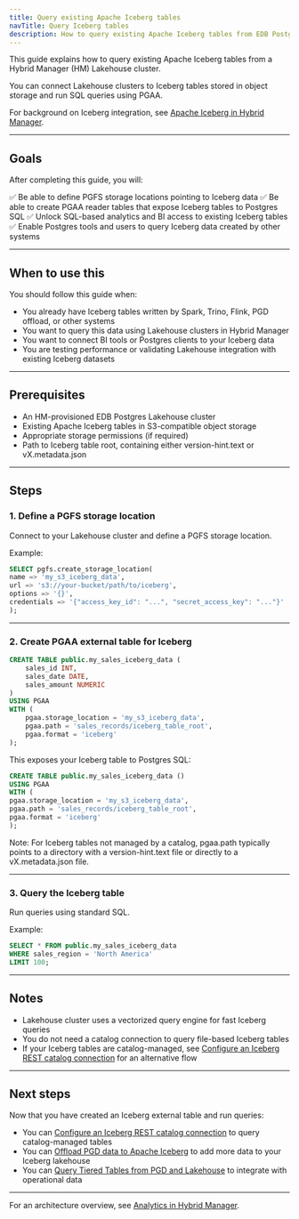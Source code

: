 ```yaml
---
title: Query existing Apache Iceberg tables
navTitle: Query Iceberg tables
description: How to query existing Apache Iceberg tables from EDB Postgres Lakehouse clusters in Hybrid Manager.
---
```



This guide explains how to query existing Apache Iceberg tables from a Hybrid Manager (HM) Lakehouse cluster.

You can connect Lakehouse clusters to Iceberg tables stored in object storage and run SQL queries using PGAA.

For background on Iceberg integration, see [Apache Iceberg in Hybrid Manager](../iceberg).

---

## Goals

After completing this guide, you will:

✅ Be able to define PGFS storage locations pointing to Iceberg data
✅ Be able to create PGAA reader tables that expose Iceberg tables to Postgres SQL
✅ Unlock SQL-based analytics and BI access to existing Iceberg tables
✅ Enable Postgres tools and users to query Iceberg data created by other systems

---

## When to use this

You should follow this guide when:

- You already have Iceberg tables written by Spark, Trino, Flink, PGD offload, or other systems
- You want to query this data using Lakehouse clusters in Hybrid Manager
- You want to connect BI tools or Postgres clients to your Iceberg data
- You are testing performance or validating Lakehouse integration with existing Iceberg datasets

---

## Prerequisites

- An HM-provisioned EDB Postgres Lakehouse cluster
- Existing Apache Iceberg tables in S3-compatible object storage
- Appropriate storage permissions (if required)
- Path to Iceberg table root, containing either version-hint.text or vX.metadata.json

---

## Steps

### 1. Define a PGFS storage location

Connect to your Lakehouse cluster and define a PGFS storage location.

Example:

```sql
SELECT pgfs.create_storage_location(
name => 'my_s3_iceberg_data',
url => 's3://your-bucket/path/to/iceberg',
options => '{}',
credentials => '{"access_key_id": "...", "secret_access_key": "..."}'
);
```
---

### 2. Create PGAA external table for Iceberg

```sql
CREATE TABLE public.my_sales_iceberg_data (
    sales_id INT,
    sales_date DATE,
    sales_amount NUMERIC
)
USING PGAA
WITH (
    pgaa.storage_location = 'my_s3_iceberg_data',
    pgaa.path = 'sales_records/iceberg_table_root',
    pgaa.format = 'iceberg'
);
```
This exposes your Iceberg table to Postgres SQL:

```sql
CREATE TABLE public.my_sales_iceberg_data ()
USING PGAA
WITH (
pgaa.storage_location = 'my_s3_iceberg_data',
pgaa.path = 'sales_records/iceberg_table_root',
pgaa.format = 'iceberg'
);
```
Note: For Iceberg tables not managed by a catalog, pgaa.path typically points to a directory with a version-hint.text file or directly to a vX.metadata.json file.

---

### 3. Query the Iceberg table

Run queries using standard SQL.

Example:

```sql
SELECT * FROM public.my_sales_iceberg_data
WHERE sales_region = 'North America'
LIMIT 100;
```
---

## Notes

- Lakehouse cluster uses a vectorized query engine for fast Iceberg queries
- You do not need a catalog connection to query file-based Iceberg tables
- If your Iceberg tables are catalog-managed, see [Configure an Iceberg REST catalog connection](./configure-iceberg-catalog) for an alternative flow

---

## Next steps

Now that you have created an Iceberg external table and run queries:

- You can [Configure an Iceberg REST catalog connection](./configure-iceberg-catalog) to query catalog-managed tables
- You can [Offload PGD data to Apache Iceberg](./offload-pgd-to-iceberg) to add more data to your Iceberg lakehouse
- You can [Query Tiered Tables from PGD and Lakehouse](./query-tiered-tables) to integrate with operational data

---

For an architecture overview, see [Analytics in Hybrid Manager](../index).
